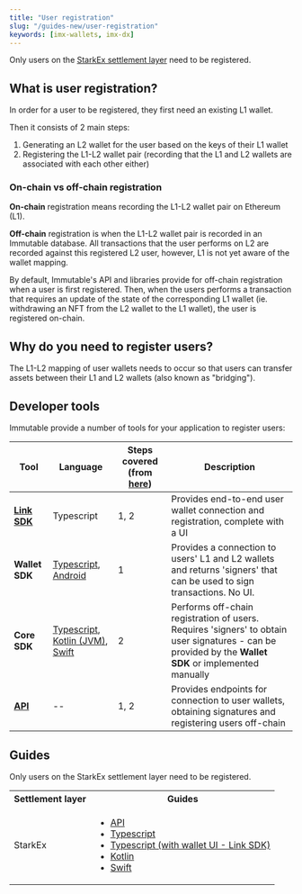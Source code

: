 ```yaml
---
title: "User registration"
slug: "/guides-new/user-registration"
keywords: [imx-wallets, imx-dx]
---
```


Only users on the [StarkEx settlement layer](#) need to be registered.

## What is user registration?

In order for a user to be registered, they first need an existing L1 wallet.

Then it consists of 2 main steps:
1. Generating an L2 wallet for the user based on the keys of their L1 wallet
2. Registering the L1-L2 wallet pair (recording that the L1 and L2 wallets are associated with each other either)

### On-chain vs off-chain registration
**On-chain** registration means recording the L1-L2 wallet pair on Ethereum (L1).

**Off-chain** registration is when the L1-L2 wallet pair is recorded in an Immutable database. All transactions that the user performs on L2 are recorded against this registered L2 user, however, L1 is not yet aware of the wallet mapping.

By default, Immutable's API and libraries provide for off-chain registration when a user is first registered. Then, when the users performs a transaction that requires an update of the state of the corresponding L1 wallet (ie. withdrawing an NFT from the L2 wallet to the L1 wallet), the user is registered on-chain.

## Why do you need to register users?

The L1-L2 mapping of user wallets needs to occur so that users can transfer assets between their L1 and L2 wallets (also known as "bridging").

## Developer tools

Immutable provide a number of tools for your application to register users:

| Tool                                     | Language                  | Steps covered (from [here](#what-is-user-registration)) | Description |
| ---------------------------------------- | ------------------------- | ------------- | ----------- |
| **[Link SDK](https://www.npmjs.com/package/@imtbl/imx-sdk)** | Typescript | 1, 2 | Provides end-to-end user wallet connection and registration, complete with a UI |
| **Wallet SDK** | [Typescript](https://github.com/immutable/imx-wallet-sdk-web), [Android](https://github.com/immutable/imx-wallet-sdk-android) | 1 | Provides a connection to users' L1 and L2 wallets and returns 'signers' that can be used to sign transactions. No UI. |
| **Core SDK** | [Typescript](/docs/sdk-docs/wallet-sdk-web/overview.md), [Kotlin (JVM)](/docs/sdk-docs/core-sdk-kotlin/overview.md), [Swift](/docs/sdk-docs/core-sdk-swift/overview.md) | 2 | Performs off-chain registration of users. Requires 'signers' to obtain user signatures - can be provided by the **Wallet SDK** or implemented manually |
| **[API](https://docs.x.immutable.com/reference#/)** | -- | 1, 2 | Provides endpoints for connection to user wallets, obtaining signatures and registering users off-chain |

## Guides
Only users on the StarkEx settlement layer need to be registered.

<table>
  <tbody>
    <tr>
      <th>Settlement layer</th>
      <th>Guides</th>
    </tr>
    <tr>
      <td>StarkEx</td>
      <td>
        <ul>
          <li><a href='/docs/guides-new/user-registration/api'>API</a></li>
          <li><a href='/docs/guides-new/user-registration/typescript'>Typescript</a></li>
          <li><a href='/docs/guides-new/user-registration/link'>Typescript (with wallet UI - Link SDK)</a></li>
          <li><a href='/docs/guides-new/user-registration/kotlin-jvm'>Kotlin</a></li>
          <li><a href='/docs/guides-new/user-registration/swift'>Swift</a></li>
        </ul>
      </td>
    </tr>
  </tbody>
</table>